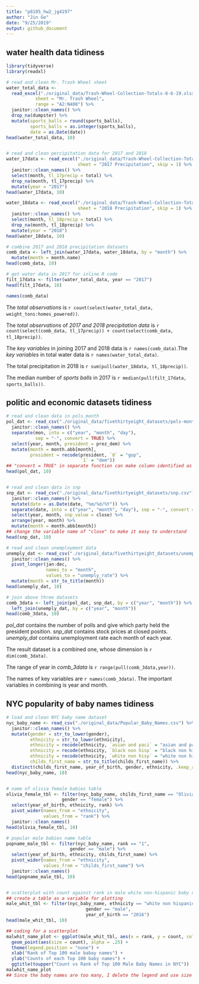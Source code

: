 ```yaml
---
title: "p8105_hw2_jg4197"
author: "Jin Ge"
date: "9/25/2019"
output: github_document
---
```


## water health data tidiness

```r
library(tidyverse)
library(readxl)

# read and clean Mr. Trash Wheel sheet
water_total_data <- 
  read_excel("./original_data/Trash-Wheel-Collection-Totals-8-6-19.xlsx",
           sheet = "Mr. Trash Wheel",
           range = "A2:N408") %>% 
  janitor::clean_names() %>% 
  drop_na(dumpster) %>% 
  mutate(sports_balls = round(sports_balls),
         sports_balls = as.integer(sports_balls),
         date = as.Date(date))
head(water_total_data, 10)


# read and clean percipitation data for 2017 and 2018
water_17data <- read_excel("./original_data/Trash-Wheel-Collection-Totals-8-6-19.xlsx",
                           sheet = "2017 Precipitation", skip = 1) %>% 
  janitor::clean_names() %>% 
  select(month, tl_17precip = total) %>% 
  drop_na(month, tl_17precip) %>% 
  mutate(year = "2017")
head(water_17data, 10)

water_18data <- read_excel("./original_data/Trash-Wheel-Collection-Totals-8-6-19.xlsx",
                           sheet = "2018 Precipitation", skip = 1) %>% 
  janitor::clean_names() %>% 
  select(month, tl_18precip = total) %>% 
  drop_na(month, tl_18precip) %>% 
  mutate(year = "2018")
head(water_18data, 10)

# combine 2017 and 2018 precipitation datasets
comb_data <- left_join(water_17data, water_18data, by = "month") %>% 
  mutate(month = month.name)
head(comb_data, 10)

# get water data in 2017 for inline R code
filt_17data <- filter(water_total_data, year == "2017")
head(filt_17data, 10)

names(comb_data)
```

The _total observations_ is `r count(select(water_total_data, weight_tons:homes_powered))`.

The _total observations_ of _2017 and 2018 precipitation data_ is `r count(select(comb_data, tl_17precip)) + count(select(comb_data, tl_18precip))`.

The _key variables_ in joining 2017 and 2018 data is `r names(comb_data)`.The _key variables_ in total water data is `r names(water_total_data)`.

The total precipitation in 2018 is `r sum(pull(water_18data, tl_18precip))`.

The median number of _sports balls_ in 2017 is `r median(pull(filt_17data, sports_balls))`.



## politic and economic datasets tidiness

```r
# read and clean data in pols_month
pol_dat <- read_csv("./original_data/fivethirtyeight_datasets/pols-month.csv") %>% 
  janitor::clean_names() %>% 
  separate(mon, into = c("year", "month", "day"), 
           sep = "-", convert = TRUE) %>%
  select(year, month, president = prez_dem) %>% 
  mutate(month = month.abb[month],
         president = recode(president, `0` = "gop",
                            `1` = "dem"))
## "convert = TRUE" in separate function can make column identified as integer and numeric when this column has number or integer
head(pol_dat, 10)


# read and clean data in snp
snp_dat <- read_csv("./original_data/fivethirtyeight_datasets/snp.csv") %>%
  janitor::clean_names() %>% 
  mutate(date = as.Date(date, "%m/%d/%Y")) %>% 
  separate(date, into = c("year", "month", "day"), sep = "-", convert = TRUE) %>% 
  select(year, month, snp_value = close) %>% 
  arrange(year, month) %>% 
  mutate(month = month.abb[month]) 
## change the variable name of "close" to make it easy to understand
head(snp_dat, 10)

# read and clean unemployment data
unemply_dat <- read_csv("./original_data/fivethirtyeight_datasets/unemployment.csv") %>% 
  janitor::clean_names() %>% 
  pivot_longer(jan:dec,
               names_to = "month",
               values_to = "unemply_rate") %>% 
  mutate(month = str_to_title(month))
head(unemply_dat, 10)

# join above three datasets
comb_3data <- left_join(pol_dat, snp_dat, by = c("year", "month")) %>% 
  left_join(unemply_dat, by = c("year", "month"))
head(comb_3data, 10)
```

*pol_dat* contains the number of polls and give which party held the president position. *snp_dat* contains stock prices at closed points. *unemply_dat* contains unemployment rate each month of each year. 

The result dataset is a combined one, whose dimension is `r dim(comb_3data)`. 

The range of year in *comb_3data* is `r range(pull(comb_3data,year))`. 

The names of key variables are `r names(comb_3data)`. The important variables in combining is year and month. 


## NYC popularity of baby names tidiness

```r
# load and clean NYC baby name dataset
nyc_baby_name <- read_csv("./original_data/Popular_Baby_Names.csv") %>% 
  janitor::clean_names() %>% 
  mutate(gender = str_to_lower(gender),
         ethnicity = str_to_lower(ethnicity),
         ethnicity = recode(ethnicity, `asian and paci` = "asian and pacific islander"),
         ethnicity = recode(ethnicity, `black non hisp` = "black non hispanic"),
         ethnicity = recode(ethnicity, `white non hisp` = "white non hispanic"),
         childs_first_name = str_to_title(childs_first_name)) %>% 
  distinct(childs_first_name, year_of_birth, gender, ethnicity, .keep_all = TRUE)
head(nyc_baby_name, 10)


# name of olivia female babies table
olivia_female_tbl <- filter(nyc_baby_name, childs_first_name == "Olivia",
                     gender == "female") %>% 
  select(year_of_birth, ethnicity, rank) %>% 
  pivot_wider(names_from = "ethnicity",
              values_from = "rank") %>% 
  janitor::clean_names()
head(olivia_female_tbl, 10)

# popular male babies name table
popname_male_tbl <- filter(nyc_baby_name, rank == "1",
                        gender == "male") %>% 
  select(year_of_birth, ethnicity, childs_first_name) %>% 
  pivot_wider(names_from = "ethnicity",
              values_from = "childs_first_name") %>% 
  janitor::clean_names()
head(popname_male_tbl, 10)


# scatterplot with count against rank in male white non-hispanic baby name
## create a table as a variable for plotting
male_whit_tbl <- filter(nyc_baby_name, ethnicity == "white non hispanic",
                              gender == "male", 
                              year_of_birth == "2016")
head(male_whit_tbl, 10)

## coding for a scatterplot
malwhit_name_plot <- ggplot(male_whit_tbl, aes(x = rank, y = count, color = "red")) + 
  geom_point(aes(size = count), alpha = .25) + 
  theme(legend.position = "none") +
  xlab("Rank of Top 100 male babay names") +
  ylab("Counts of each Top 100 baby names") +
  ggtitle(toupper("Count vs Rank of Top 100 Male Baby Names in NYC"))
malwhit_name_plot
## Since the baby names are too many, I delete the legend and use size of point to show different names in the scatterplot

```

